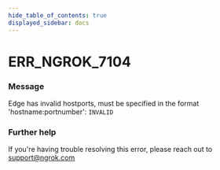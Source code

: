 ```yaml
---
hide_table_of_contents: true
displayed_sidebar: docs
---
```



# ERR_NGROK_7104

### Message
Edge has invalid hostports, must be specified in the format 'hostname:portnumber': `INVALID`

<ErrorDetails error='err_ngrok_7104' />


### Further help
If you're having trouble resolving this error, please reach out to [support@ngrok.com](mailto:support@ngrok.com?subject=Help%20with%20ERR_NGROK_7104)

